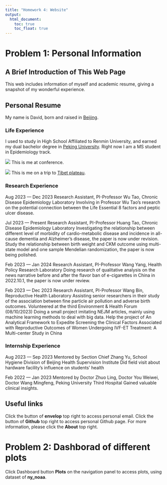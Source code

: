 ```yaml
---
title: "Homework 4: Website"
output: 
  html_document:
    toc: true
    toc_float: true
---
```


# Problem 1: Personal Information

## A Brief Introduction of This Web Page

This web includes information of myself and academic resume, giving a snapshot of my wonderful experience.

## Personal Resume

My name is David, born and raised in [Beijing](https://www.google.com/maps/place/Beijing,+China/@39.9389436,116.0678168,10z/data=!3m1!4b1!4m6!3m5!1s0x35f05296e7142cb9:0xb9625620af0fa98a!8m2!3d39.904211!4d116.407395!16zL20vMDE5MTQ?entry=ttu&g_ep=EgoyMDI0MTAyMS4xIKXMDSoASAFQAw%3D%3D).


### Life Experience

I used to study in High School Affiliated to Renmin University, and earned my dual bachelor degree in [Peking University](https://english.pku.edu.cn/index.html). Right now I am a MS student in Epidemiology track.


![](At_conference.png)
This is me at conference.


![](Lifestyle.png)
This is me on a trip to [Tibet plateau](https://www.google.com/maps/place/37°30'23.2%22N+93°56'43.1%22E/@37.3364499,93.7816942,9.18z/data=!4m4!3m3!8m2!3d37.506449!4d93.945297?entry=ttu&g_ep=EgoyMDI0MTAyNy4wIKXMDSoASAFQAw%3D%3D).



### Research Experience

Aug 2023 — Dec 2023 Research Assistant, PI-Professor Wu Tao, Chronic Disease Epidemiology Laboratory
  Involving in Professor Wu Tao’s research on the potential connection between the Life Essential 8 factors and peptic ulcer disease.

Jul 2023 — Present Research Assistant, PI-Professor Huang Tao, Chronic Disease Epidemiology Laboratory
 Investigating the relationship between different level of morbidity of cardio-metabolic disease and incidence in all-cause dementia and Alzheimer's disease, the paper is now under revision.
  Study the relationship between birth weight and CKM outcome using multi-state model and one sample Mendelian randomization, the paper is now being polished.

Feb 2023 — Jan 2024 Research Assistant, PI-Professor Wang Yang, Health Policy Research Laboratory
  Doing research of qualitative analysis on the news narrative before and after the flavor ban of e-cigarettes in China in 2022.10.1, the paper is now under review.

Feb 2023 — Dec 2023 Research Assistant, PI-Professor Wang Bin, Reproductive Health Laboratory
  Assisting senior researchers in their study of the association between fine particle air pollution and adverse birth outcomes.
  Volunteered at the third Environment & Health Forum (08/10/2023)
  Doing a small project imitating NEJM articles, mainly using machine learning methods to deal with big data.
  Help the project of An Analytical Framework to Expedite Screening the Clinical Factors Associated with Reproductive Outcomes of Women Undergoing IVF-ET Treatment: A Multi-center Study in China


### Internship Experience

Aug 2023 — Sep 2023 Mentored by Section Chief Zhang Yu,
  School Hygiene Division of Beijing Health Supervision Institute 
  Did field visit about hardware facility’s influence on students’ health
  
Feb 2022 — Jan 2023 Mentored by Doctor Zhuo Ling, Doctor You Weiwei, Doctor Wang Mingfeng,
  Peking University Third Hospital
  Gained valuable clinical insights.


## Useful links

Click the button of **envelop** top right to access personal email.
Click the button of **Github** top right to access personal Github page.
For more information, please click the **About** top right.



# Problem 2: Dashborad of different plots

Click Dashboard button **Plots** on the navigation panel to access plots, using dataset of **ny_noaa**.

